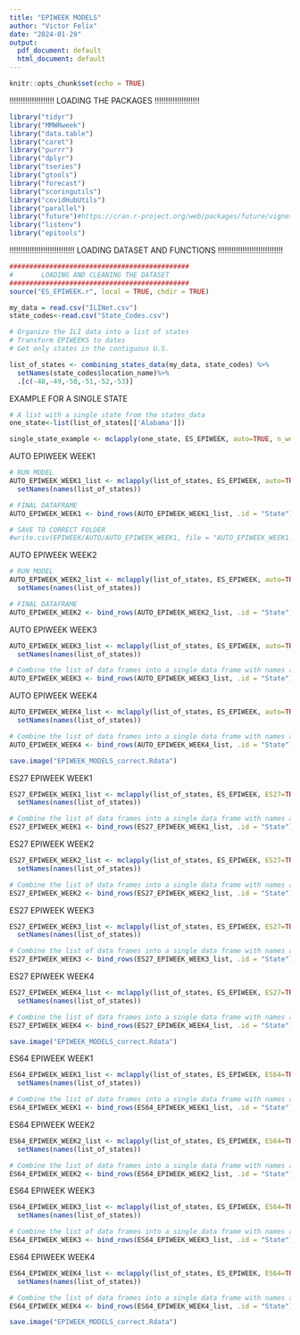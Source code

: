 ```yaml
---
title: "EPIWEEK MODELS"
author: "Victor Felix"
date: "2024-01-29"
output:
  pdf_document: default
  html_document: default
---
```


```r
knitr::opts_chunk$set(echo = TRUE)
```
!!!!!!!!!!!!!!!!!!!!
LOADING THE PACKAGES
!!!!!!!!!!!!!!!!!!!!
```r
library("tidyr")
library("MMWRweek")
library("data.table")
library("caret")
library("purrr")
library("dplyr")
library("tseries")
library("gtools")
library("forecast")
library("scoringutils")
library("covidHubUtils")
library("parallel")
library("future")#https://cran.r-project.org/web/packages/future/vignettes/future-4-issues.html
library("listenv")
library("epitools")
```
!!!!!!!!!!!!!!!!!!!!!!!!!!!!!
LOADING DATASET AND FUNCTIONS 
!!!!!!!!!!!!!!!!!!!!!!!!!!!!!
```r
#############################################
#       LOADING AND CLEANING THE DATASET      
#############################################
source("ES_EPIWEEK.r", local = TRUE, chdir = TRUE)

my_data = read.csv("ILINet.csv")
state_codes<-read.csv("State_Codes.csv")

# Organize the ILI data into a list of states 
# Transform EPIWEEKS to dates 
# Get only states in the contiguous U.S.

list_of_states <- combining_states_data(my_data, state_codes) %>%
  setNames(state_codes$location_name)%>%
  .[c(-48,-49,-50,-51,-52,-53)]
```

EXAMPLE FOR A SINGLE STATE

```r
# A list with a single state from the states_data
one_state<-list(list_of_states[['Alabama']])

single_state_example <- mclapply(one_state, ES_EPIWEEK, auto=TRUE, n_weeks_ahead=1, week_lag=1, mc.cores=1)
```

AUTO EPIWEEK WEEK1

```r
# RUN MODEL 
AUTO_EPIWEEK_WEEK1_list <- mclapply(list_of_states, ES_EPIWEEK, auto=TRUE, n_weeks_ahead=1,lag_week=1, mc.cores=4)%>%
  setNames(names(list_of_states))

# FINAL DATAFRAME
AUTO_EPIWEEK_WEEK1 <- bind_rows(AUTO_EPIWEEK_WEEK1_list, .id = "State")

# SAVE TO CORRECT FOLDER
#write.csv(EPIWEEK/AUTO/AUTO_EPIWEEK_WEEK1, file = "AUTO_EPIWEEK_WEEK1.csv", row.names = TRUE)
```

AUTO EPIWEEK WEEK2

```r
# RUN MODEL 
AUTO_EPIWEEK_WEEK2_list <- mclapply(list_of_states, ES_EPIWEEK, auto=TRUE, n_weeks_ahead=2,lag_week=1, mc.cores=4)%>%
  setNames(names(list_of_states))

# FINAL DATAFRAME
AUTO_EPIWEEK_WEEK2 <- bind_rows(AUTO_EPIWEEK_WEEK2_list, .id = "State")

```

AUTO EPIWEEK WEEK3

```r

AUTO_EPIWEEK_WEEK3_list <- mclapply(list_of_states, ES_EPIWEEK, auto=TRUE, n_weeks_ahead=3,lag_week=1, mc.cores=4)%>%
  setNames(names(list_of_states))

# Combine the list of data frames into a single data frame with names as a column
AUTO_EPIWEEK_WEEK3 <- bind_rows(AUTO_EPIWEEK_WEEK3_list, .id = "State")

```

AUTO EPIWEEK WEEK4

```r

AUTO_EPIWEEK_WEEK4_list <- mclapply(list_of_states, ES_EPIWEEK, auto=TRUE, n_weeks_ahead=4,lag_week=1 ,mc.cores=4)%>%
  setNames(names(list_of_states))

# Combine the list of data frames into a single data frame with names as a column
AUTO_EPIWEEK_WEEK4 <- bind_rows(AUTO_EPIWEEK_WEEK4_list, .id = "State")

```

```r
save.image("EPIWEEK_MODELS_correct.Rdata")
```

ES27 EPIWEEK WEEK1

```r

ES27_EPIWEEK_WEEK1_list <- mclapply(list_of_states, ES_EPIWEEK, ES27=TRUE, n_weeks_ahead=1,lag_week=1, mc.cores=4)%>%
  setNames(names(list_of_states))

# Combine the list of data frames into a single data frame with names as a column
ES27_EPIWEEK_WEEK1 <- bind_rows(ES27_EPIWEEK_WEEK1_list, .id = "State")

```

ES27 EPIWEEK WEEK2

```r

ES27_EPIWEEK_WEEK2_list <- mclapply(list_of_states, ES_EPIWEEK, ES27=TRUE, n_weeks_ahead=2,lag_week=1, mc.cores=4)%>%
  setNames(names(list_of_states))

# Combine the list of data frames into a single data frame with names as a column
ES27_EPIWEEK_WEEK2 <- bind_rows(ES27_EPIWEEK_WEEK2_list, .id = "State")

```

ES27 EPIWEEK WEEK3

```r

ES27_EPIWEEK_WEEK3_list <- mclapply(list_of_states, ES_EPIWEEK, ES27=TRUE, n_weeks_ahead=3,lag_week=1, mc.cores=4)%>%
  setNames(names(list_of_states))

# Combine the list of data frames into a single data frame with names as a column
ES27_EPIWEEK_WEEK3 <- bind_rows(ES27_EPIWEEK_WEEK3_list, .id = "State")

```

ES27 EPIWEEK WEEK4

```r

ES27_EPIWEEK_WEEK4_list <- mclapply(list_of_states, ES_EPIWEEK, ES27=TRUE, n_weeks_ahead=4,lag_week=1 ,mc.cores=4)%>%
  setNames(names(list_of_states))

# Combine the list of data frames into a single data frame with names as a column
ES27_EPIWEEK_WEEK4 <- bind_rows(ES27_EPIWEEK_WEEK4_list, .id = "State")

```

```r
save.image("EPIWEEK_MODELS_correct.Rdata")
```

ES64 EPIWEEK WEEK1

```r

ES64_EPIWEEK_WEEK1_list <- mclapply(list_of_states, ES_EPIWEEK, ES64=TRUE, n_weeks_ahead=1,lag_week=1, mc.cores=4)%>%
  setNames(names(list_of_states))

# Combine the list of data frames into a single data frame with names as a column
ES64_EPIWEEK_WEEK1 <- bind_rows(ES64_EPIWEEK_WEEK1_list, .id = "State")

```

ES64 EPIWEEK WEEK2

```r

ES64_EPIWEEK_WEEK2_list <- mclapply(list_of_states, ES_EPIWEEK, ES64=TRUE, n_weeks_ahead=2,lag_week=1, mc.cores=4)%>%
  setNames(names(list_of_states))

# Combine the list of data frames into a single data frame with names as a column
ES64_EPIWEEK_WEEK2 <- bind_rows(ES64_EPIWEEK_WEEK2_list, .id = "State")

```

ES64 EPIWEEK WEEK3

```r

ES64_EPIWEEK_WEEK3_list <- mclapply(list_of_states, ES_EPIWEEK, ES64=TRUE, n_weeks_ahead=3,lag_week=1, mc.cores=4)%>%
  setNames(names(list_of_states))

# Combine the list of data frames into a single data frame with names as a column
ES64_EPIWEEK_WEEK3 <- bind_rows(ES64_EPIWEEK_WEEK3_list, .id = "State")

```

ES64 EPIWEEK WEEK4

```r

ES64_EPIWEEK_WEEK4_list <- mclapply(list_of_states, ES_EPIWEEK, ES64=TRUE, n_weeks_ahead=4,lag_week=1,mc.cores=4)%>%
  setNames(names(list_of_states))

# Combine the list of data frames into a single data frame with names as a column
ES64_EPIWEEK_WEEK4 <- bind_rows(ES64_EPIWEEK_WEEK4_list, .id = "State")

```

```r
save.image("EPIWEEK_MODELS_correct.Rdata")
```
